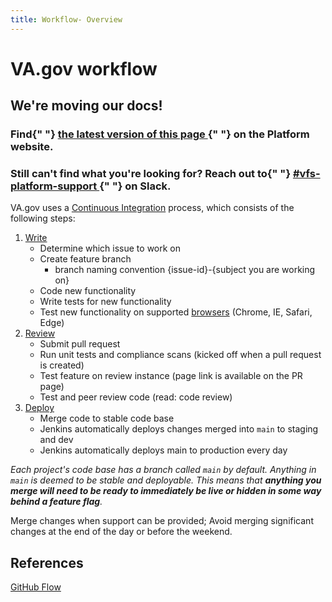 ```yaml
---
title: Workflow- Overview
---
```


# VA.gov workflow

<div class="deprecation-message">
  <h2>We're moving our docs!</h2>
  <h3>
    Find{" "}
    <a href="https://depo-platform-documentation.scrollhelp.site/developer-docs/Frontend-workflow.1846083611.html">
      the latest version of this page
    </a>{" "}
    on the Platform website.
  </h3>
  <h3>
    Still can't find what you're looking for? Reach out to{" "}
    <a href="https://dsva.slack.com/archives/CBU0KDSB1">
      #vfs-platform-support
    </a>{" "}
    on Slack.
  </h3>
</div>

VA.gov uses a [Continuous Integration](https://www.thoughtworks.com/continuous-integration) process, which consists of the following steps:

1. [Write](/getting-started/workflow/write)
   - Determine which issue to work on
   - Create feature branch
     - branch naming convention {issue-id}-{subject you are working on}
   - Code new functionality
   - Write tests for new functionality
   - Test new functionality on supported [browsers](/platform/front-end-standards/documented-decisions/browser-support/) (Chrome, IE, Safari, Edge)
2. [Review](/getting-started/workflow/review)
   - Submit pull request
   - Run unit tests and compliance scans (kicked off when a pull request is created)
   - Test feature on review instance (page link is available on the PR page)
   - Test and peer review code (read: code review)
3. [Deploy](/getting-started/workflow/deploy)
   - Merge code to stable code base
   - Jenkins automatically deploys changes merged into `main` to staging and dev
   - Jenkins automatically deploys main to production every day

_Each project's code base has a branch called `main` by default. Anything in `main` is deemed to be stable and deployable. This means that **anything you merge will need to be ready to immediately be live or hidden in some way behind a feature flag**._

Merge changes when support can be provided; Avoid merging significant changes at the end of the day or before the weekend.

## References

[GitHub Flow](https://guides.github.com/introduction/flow/)
